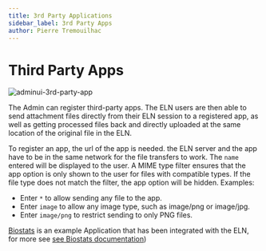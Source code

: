 ```yaml
---
title: 3rd Party Applications
sidebar_label: 3rd Party Apps
author: Pierre Tremouilhac
---
```


# Third Party Apps

![adminui-3rd-party-app](@site/static/img/admin_ui/admin-3rd-party-app.png)

The Admin can register third-party apps. The ELN users are then able to send attachment files directly from their ELN session to a registered app, as well as getting processed files back and directly uploaded at the same location of the original file in the ELN.

To register an app, the url of the app is needed. the ELN server and the app have to be in the same network for the file transfers to work.
The `name` entered will be displayed to the user. A MIME type filter ensures that the app option is only shown to the user for files with compatible types. If the file type does not match the filter, the app option will be hidden. Examples:

- Enter `*` to allow sending any file to the app.
- Enter `image` to allow any image type, such as image/png or image/jpg.
- Enter `image/png` to restrict sending to only PNG files.

[Biostats](https://github.com/ComPlat/Biostats) is an example Application that has been integrated with the ELN, for more see [see Biostats documentation](../../services/third_party_apps/biostats))
